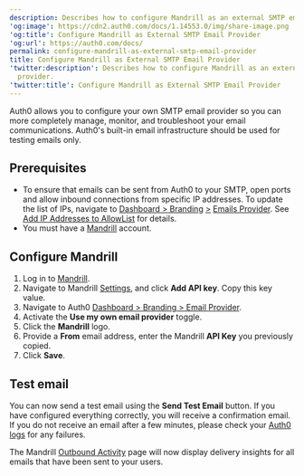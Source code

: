 ```yaml
---
description: Describes how to configure Mandrill as an external SMTP email provider.
'og:image': https://cdn2.auth0.com/docs/1.14553.0/img/share-image.png
'og:title': Configure Mandrill as External SMTP Email Provider
'og:url': https://auth0.com/docs/
permalink: configure-mandrill-as-external-smtp-email-provider
title: Configure Mandrill as External SMTP Email Provider
'twitter:description': Describes how to configure Mandrill as an external SMTP email
  provider.
'twitter:title': Configure Mandrill as External SMTP Email Provider
---
```

Auth0 allows you to configure your own SMTP email provider so you can more completely manage, monitor, and troubleshoot your email communications. Auth0's built-in email infrastructure should be used for testing emails only.

## Prerequisites

* To ensure that emails can be sent from Auth0 to your SMTP, open ports and allow inbound connections from specific IP addresses. To update the list of IPs, navigate to [Dashboard > Branding](https://manage.auth0.com/#/branding/email_provider) [>](https://manage.auth0.com/#/branding/email_provider) [Emails Provider](https://manage.auth0.com/#/branding/email_provider). See [Add IP Addresses to AllowList](/docs/secure/security-guidance/data-security/allowlist) for details.
* You must have a [Mandrill](https://www.mandrill.com/signup/) account.

## Configure Mandrill

1. Log in to [Mandrill](https://www.mandrill.com/signup/).
2. Navigate to Mandrill [Settings](https://mandrillapp.com/settings), and click **Add API key**. Copy this key value.
3. Navigate to Auth0 [Dashboard > Branding > Email Provider](https://manage.auth0.com/#/branding/email_provider).
4. Activate the **Use my own email provider** toggle.
5. Click the **Mandrill** logo.
6. Provide a **From** email address, enter the Mandrill **API Key** you previously copied.
7. Click **Save**.

## Test email

You can now send a test email using the **Send Test Email** button. If you have configured everything correctly, you will receive a confirmation email. If you do not receive an email after a few minutes, please check your [Auth0 logs](https://manage.auth0.com/#/logs) for any failures.

The Mandrill [Outbound Activity](https://mandrillapp.com/activity) page will now display delivery insights for all emails that have been sent to your users.